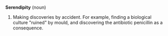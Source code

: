 '''Serendipity''' (noun)

#Making discoveries by accident. For example, finding a biological culture "ruined" by mould, and discovering the antibiotic penicillin as a consequence.